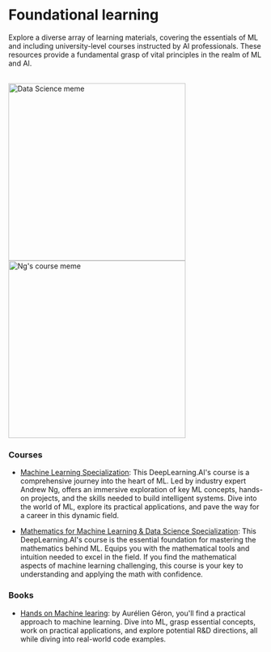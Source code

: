 # Foundational learning

Explore a diverse array of learning materials, covering the essentials of ML and including university-level courses instructed by AI professionals. These resources provide a fundamental grasp of vital principles in the realm of ML and AI.

<br/>
<div style={{ display: "flex" }}>
  <img src="/static/img/memes/dataScienceMeme.webp" alt="Data Science meme" width="350" />
  <img src="/static/img/memes/Thanosmeme.webp" alt="Ng's course meme" width="350" />
</div>

### Courses

- [Machine Learning Specialization](https://www.deeplearning.ai/courses/machine-learning-specialization/): This DeepLearning.AI's course is a comprehensive journey into the heart of ML. Led by industry expert Andrew Ng, offers an immersive exploration of key ML concepts, hands-on projects, and the skills needed to build intelligent systems. Dive into the world of ML, explore its practical applications, and pave the way for a career in this dynamic field.

- [Mathematics for Machine Learning & Data Science Specialization](https://www.deeplearning.ai/courses/mathematics-for-machine-learning-and-data-science-specialization/): This DeepLearning.AI's course is the essential foundation for mastering the mathematics behind ML. Equips you with the mathematical tools and intuition needed to excel in the field. If you find the mathematical aspects of machine learning challenging, this course is your key to understanding and applying the math with confidence. 

### Books

- [Hands on Machine learing](https://github.com/severus27/ML-books/blob/main/Hands%20on%20Machine%20Learning/Hands-On_Machine_Learning_with_Scikit-Learn-Keras-and-TensorFlow-2nd-Edition-Aurelien-Geron.pdf):  by Aurélien Géron, you'll find a practical approach to machine learning. Dive into ML, grasp essential concepts, work on practical applications, and explore potential R&D directions, all while diving into real-world code examples.


